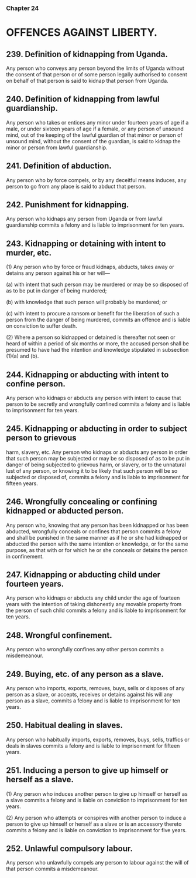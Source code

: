 ### Chapter 24

# OFFENCES AGAINST LIBERTY.

## 239. Definition of kidnapping from Uganda.
Any person who conveys any person beyond the limits of Uganda without
the consent of that person or of some person legally authorised to consent on
behalf of that person is said to kidnap that person from Uganda.

## 240. Definition of kidnapping from lawful guardianship.
Any person who takes or entices any minor under fourteen years of age if a
male, or under sixteen years of age if a female, or any person of unsound
mind, out of the keeping of the lawful guardian of that minor or person of
unsound mind, without the consent of the guardian, is said to kidnap the
minor or person from lawful guardianship.

## 241. Definition of abduction.
Any person who by force compels, or by any deceitful means induces, any
person to go from any place is said to abduct that person.

## 242. Punishment for kidnapping.
Any person who kidnaps any person from Uganda or from lawful
guardianship commits a felony and is liable to imprisonment for ten years.

## 243. Kidnapping or detaining with intent to murder, etc.
(1) Any person who by force or fraud kidnaps, abducts, takes away
or detains any person against his or her will—

(a) with intent that such person may be murdered or may be so
disposed of as to be put in danger of being murdered; 

(b) with knowledge that such person will probably be murdered; or

(c) with intent to procure a ransom or benefit for the liberation of
such a person from the danger of being murdered,
commits an offence and is liable on conviction to suffer death.

(2) Where a person so kidnapped or detained is thereafter not seen or
heard of within a period of six months or more, the accused person shall be
presumed to have had the intention and knowledge stipulated in subsection
(1)(a) and (b).

## 244. Kidnapping or abducting with intent to confine person.
Any person who kidnaps or abducts any person with intent to cause that
person to be secretly and wrongfully confined commits a felony and is liable
to imprisonment for ten years.

## 245. Kidnapping or abducting in order to subject person to grievous
harm, slavery, etc.
Any person who kidnaps or abducts any person in order that such person may
be subjected or may be so disposed of as to be put in danger of being
subjected to grievous harm, or slavery, or to the unnatural lust of any person,
or knowing it to be likely that such person will be so subjected or disposed
of, commits a felony and is liable to imprisonment for fifteen years.

## 246. Wrongfully concealing or confining kidnapped or abducted person.
Any person who, knowing that any person has been kidnapped or has been
abducted, wrongfully conceals or confines that person commits a felony and
shall be punished in the same manner as if he or she had kidnapped or
abducted the person with the same intention or knowledge, or for the same
purpose, as that with or for which he or she conceals or detains the person in
confinement.

## 247. Kidnapping or abducting child under fourteen years.
Any person who kidnaps or abducts any child under the age of fourteen years
with the intention of taking dishonestly any movable property from the
person of such child commits a felony and is liable to imprisonment for ten
years.

## 248. Wrongful confinement.
Any person who wrongfully confines any other person commits a
misdemeanour.

## 249. Buying, etc. of any person as a slave.
Any person who imports, exports, removes, buys, sells or disposes of any
person as a slave, or accepts, receives or detains against his will any person
as a slave, commits a felony and is liable to imprisonment for ten years.

## 250. Habitual dealing in slaves.
Any person who habitually imports, exports, removes, buys, sells, traffics or
deals in slaves commits a felony and is liable to imprisonment for fifteen
years.

## 251. Inducing a person to give up himself or herself as a slave.
(1) Any person who induces another person to give up himself or
herself as a slave commits a felony and is liable on conviction to
imprisonment for ten years.

(2) Any person who attempts or conspires with another person to
induce a person to give up himself or herself as a slave or is an accessory
thereto commits a felony and is liable on conviction to imprisonment for five
years.

## 252. Unlawful compulsory labour.
Any person who unlawfully compels any person to labour against the will of
that person commits a misdemeanour.